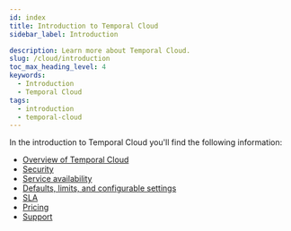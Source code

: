 ```yaml
---
id: index
title: Introduction to Temporal Cloud
sidebar_label: Introduction

description: Learn more about Temporal Cloud.
slug: /cloud/introduction
toc_max_heading_level: 4
keywords:
  - Introduction
  - Temporal Cloud
tags:
  - introduction
  - temporal-cloud
---
```


In the introduction to Temporal Cloud you'll find the following information:

- [Overview of Temporal Cloud](/cloud/overview)
- [Security](/cloud/security)
- [Service availability](/cloud/service-availability)
- [Defaults, limits, and configurable settings](/cloud/limits)
- [SLA](/cloud/sla)
- [Pricing](/cloud/pricing)
- [Support](/cloud/support)
